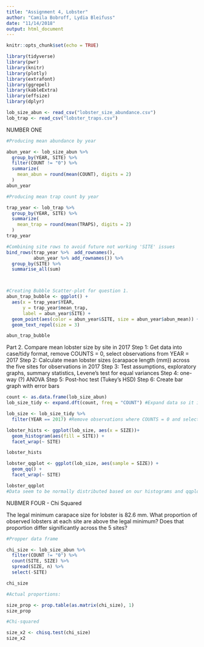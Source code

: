 ```yaml
---
title: "Assignment 4, Lobster"
author: "Camila Bobroff, Lydia Bleifuss"
date: "11/14/2018"
output: html_document
---
```


```r
knitr::opts_chunk$set(echo = TRUE)
```

```r
library(tidyverse)
library(pwr)
library(knitr)
library(plotly)
library(extrafont)
library(ggrepel)
library(kableExtra)
library(effsize)
library(dplyr)
```

```r
lob_size_abun <- read_csv("lobster_size_abundance.csv")
lob_trap <- read_csv("lobster_traps.csv")
```
NUMBER ONE

```r
#Producing mean abundance by year

abun_year <- lob_size_abun %>%
  group_by(YEAR, SITE) %>% 
  filter(COUNT != "0") %>% 
  summarize(
    mean_abun = round(mean(COUNT), digits = 2)
  )
abun_year

#Producing mean trap count by year

trap_year <- lob_trap %>% 
  group_by(YEAR, SITE) %>% 
  summarize(
    mean_trap = round(mean(TRAPS), digits = 2)
  )
trap_year
```

```r
#Combining site rows to avoid future not working 'SITE' issues  
bind_rows(trap_year %>%  add_rownames(),
          abun_year %>% add_rownames()) %>% 
  group_by(SITE) %>% 
  summarise_all(sum)



#Creating Bubble Scatter-plot for question 1. 
abun_trap_bubble <- ggplot() +
  aes(x = trap_year$YEAR,
      y = trap_year$mean_trap,
      label = abun_year$SITE) +
  geom_point(aes(color = abun_year&SITE, size = abun_year$abun_mean)) +
  geom_text_repel(size = 3) 

abun_trap_bubble


```
Part 2. Compare mean lobster size by site in 2017
Step 1: Get data into case/tidy format, remove COUNTS = 0, select observations from YEAR = 2017
Step 2: Calculate mean lobster sizes (carapace length (mm)) across the five sites for observations in 2017
Step 3: Test assumptions, exploratory graphs, summary statistics, Levene's test for equal variances
Step 4: one-way (?) ANOVA
Step 5: Post-hoc test (Tukey's HSD)
Step 6: Create bar graph with error bars

```r
count <- as.data.frame(lob_size_abun)
lob_size_tidy <- expand.dft(count, freq = "COUNT") #Expand data so it is in tidy format

lob_size <- lob_size_tidy %>% 
  filter(YEAR == 2017) #Remove observations where COUNTS = 0 and select observations only from 2017

lobster_hists <- ggplot(lob_size, aes(x = SIZE))+
  geom_histogram(aes(fill = SITE)) + 
  facet_wrap(~ SITE)

lobster_hists

lobster_qqplot <- ggplot(lob_size, aes(sample = SIZE)) +
  geom_qq() +
  facet_wrap(~ SITE)

lobster_qqplot
#Data seem to be normally distributed based on our histograms and qqplots!
```

NUBMER FOUR - Chi Squared

The legal minimum carapace size for lobster is 82.6 mm. What proportion of observed lobsters at each site are above the legal minimum? Does that proportion differ significantly across the 5 sites? 

```r
#Propper data frame 

chi_size <- lob_size_abun %>%
  filter(COUNT != "0") %>% 
  count(SITE, SIZE) %>% 
  spread(SIZE, n) %>% 
  select(-SITE)

chi_size

#Actual proportions:

size_prop <- prop.table(as.matrix(chi_size), 1)
size_prop 

#Chi-squared 

size_x2 <- chisq.test(chi_size)
size_x2
```


